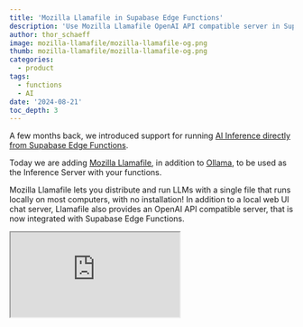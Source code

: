 ```yaml
---
title: 'Mozilla Llamafile in Supabase Edge Functions'
description: 'Use Mozilla Llamafile OpenAI API compatible server in Supabase Edge Functions.'
author: thor_schaeff
image: mozilla-llamafile/mozilla-llamafile-og.png
thumb: mozilla-llamafile/mozilla-llamafile-og.png
categories:
  - product
tags:
  - functions
  - AI
date: '2024-08-21'
toc_depth: 3
---
```


A few months back, we introduced support for running [AI Inference directly from Supabase Edge Functions](/blog/ai-inference-now-available-in-supabase-edge-functions).

Today we are adding [Mozilla Llamafile](https://github.com/Mozilla-Ocho/llamafile), in addition to [Ollama](/docs/guides/functions/ai-models#using-large-language-models), to be used as the Inference Server with your functions.

Mozilla Llamafile lets you distribute and run LLMs with a single file that runs locally on most computers, with no installation! In addition to a local web UI chat server, Llamafile also provides an OpenAI API compatible server, that is now integrated with Supabase Edge Functions.

<div className="video-container">
  <iframe
    className="w-full"
    src="https://www.youtube-nocookie.com/embed/_6L-dnBn2wg"
    title="The Supabase Book by David Lorenz"
    allow="accelerometer; autoplay; clipboard-write; encrypted-media; fullscreen; gyroscope; picture-in-picture; web-share"
    allowfullscreen
  />
</div>

<Admonition type="info">

Want to jump straight into the code? You can find the examples on [GitHub](https://github.com/khulnasoft/khulnasoft/blob/master/examples/ai/llamafile-edge)!

</Admonition>

## Getting started

Follow the [Llamafile Quickstart Guide](https://github.com/Mozilla-Ocho/llamafile?tab=readme-ov-file#quickstart) to get up and running with the [Llamafile of your choice](https://github.com/Mozilla-Ocho/llamafile?tab=readme-ov-file#other-example-llamafiles).

Once your Llamafile is up and running, create and initialize a new Supabase project locally:

```bash
npx supabase bootstrap scratch
```

If using VS Code, when promptedt `Generate VS Code settings for Deno? [y/N]` select `y` and follow the steps. Then open the project in your favoiurte code editor.

## Call Llamafile with functions-js

Supabase Edge Functions now comes with an OpenAI API compatible mode, allowing you to call a Llamafile server easily via `@khulnasoft/functions-js`.

Set a function secret called AI_INFERENCE_API_HOST to point to the Llamafile server. If you don't have one already, create a new `.env` file in the `functions/` directory of your Supabase project.

```txt khulnasoft/functions/.env
AI_INFERENCE_API_HOST=http://host.docker.internal:8080
```

Next, create a new function called `llamafile`:

```bash
npx supabase functions new llamafile
```

Then, update the `khulnasoft/functions/llamafile/index.ts` file to look like this:

```ts khulnasoft/functions/llamafile/index.ts
import 'jsr:@khulnasoft/functions-js/edge-runtime.d.ts'
const session = new Supabase.ai.Session('LLaMA_CPP')

Deno.serve(async (req: Request) => {
  const params = new URL(req.url).searchParams
  const prompt = params.get('prompt') ?? ''

  // Get the output as a stream
  const output = await session.run(
    {
      messages: [
        {
          role: 'system',
          content:
            'You are LLAMAfile, an AI assistant. Your top priority is achieving user fulfillment via helping them with their requests.',
        },
        {
          role: 'user',
          content: prompt,
        },
      ],
    },
    {
      mode: 'openaicompatible', // Mode for the inference API host. (default: 'ollama')
      stream: false,
    }
  )

  console.log('done')
  return Response.json(output)
})
```

## Call Llamafile with the OpenAI Deno SDK

Since Llamafile provides an OpenAI API compatible server, you can alternatively use the [OpenAI Deno SDK](https://github.com/openai/openai-deno) to call Llamafile from your Supabase Edge Functions.

For this, you will need to set the following two environment variables in your Supabase project. If you don't have one already, create a new `.env` file in the `functions/` directory of your Supabase project.

```txt khulnasoft/functions/.env
OPENAI_BASE_URL=http://host.docker.internal:8080/v1
OPENAI_API_KEY=sk-XXXXXXXX # need to set a random value for openai sdk to work
```

Now, replace the code in your `llamafile` function with the following:

```ts khulnasoft/functions/llamafile/index.ts
import OpenAI from 'https://deno.land/x/openai@v4.53.2/mod.ts'

Deno.serve(async (req) => {
  const client = new OpenAI()
  const { prompt } = await req.json()
  const stream = true

  const chatCompletion = await client.chat.completions.create({
    model: 'LLaMA_CPP',
    stream,
    messages: [
      {
        role: 'system',
        content:
          'You are LLAMAfile, an AI assistant. Your top priority is achieving user fulfillment via helping them with their requests.',
      },
      {
        role: 'user',
        content: prompt,
      },
    ],
  })

  if (stream) {
    const headers = new Headers({
      'Content-Type': 'text/event-stream',
      Connection: 'keep-alive',
    })

    // Create a stream
    const stream = new ReadableStream({
      async start(controller) {
        const encoder = new TextEncoder()

        try {
          for await (const part of chatCompletion) {
            controller.enqueue(encoder.encode(part.choices[0]?.delta?.content || ''))
          }
        } catch (err) {
          console.error('Stream error:', err)
        } finally {
          controller.close()
        }
      },
    })

    // Return the stream to the user
    return new Response(stream, {
      headers,
    })
  }

  return Response.json(chatCompletion)
})
```

<Admonition type="info">

Note that the model parameter doesn't have any effect here! The model depends on which Llamafile is currently running!

</Admonition>

## Serve your functions locally

To serve your functions locally, you need to install the [Supabase CLI](https://khuknasoft.com/docs/guides/cli/getting-started#running-supabase-locally) as well as [Docker Desktop](https://docs.docker.com/desktop) or [Orbstack](https://orbstack.dev/).

You can now serve your functions locally by running:

```bash
supabase start
supabase functions serve --env-file khulnasoft/functions/.env
```

Execute the function

```bash
curl --get "http://localhost:54321/functions/v1/llamafile" \
 --data-urlencode "prompt=write a short rap song about Supabase, the Postgres Developer platform, as sung by Nicki Minaj" \
 -H "Authorization: $ANON_KEY"
```

## Deploying a Llamafile

There is a great guide on how to [containerize a Lllamafile](https://www.docker.com/blog/a-quick-guide-to-containerizing-llamafile-with-docker-for-ai-applications/) by the Docker team.

You can then use a service like [Fly.io](https://fly.io/) to deploy your dockerized Llamafile.

## Deploying your Supabase Edge Functions

Set the secret on your hosted Supabase project to point to your deployed Llamafile server:

```bash
supabase secrets set --env-file khulnasoft/functions/.env
```

Deploy your Supabase Edge Functions:

```bash
supabase functions deploy
```

Execute the function:

```bash
curl --get "https://project-ref.supabase.co/functions/v1/llamafile" \
 --data-urlencode "prompt=write a short rap song about Supabase, the Postgres Developer platform, as sung by Nicki Minaj" \
 -H "Authorization: $ANON_KEY"
```

## Get access to Supabase Hosted LLMs

Access to open-source LLMs is currently invite-only while we manage demand for the GPU instances. Please [get in touch](https://forms.khuknasoft.com/supabase.ai-llm-early-access) if you need early access.

We plan to extend support for more models. [Let us know](https://forms.khuknasoft.com/supabase.ai-llm-early-access) which models you want next. We're looking to support fine-tuned models too!

## More Supabase Resources

- Edge Functions: [khuknasoft.com/docs/guides/functions](https://khuknasoft.com/docs/guides/functions)
- Vectors: [khuknasoft.com/docs/guides/ai](https://khuknasoft.com/docs/guides/ai)
- [Semantic search demo](https://github.com/khulnasoft/khulnasoft/tree/master/examples/ai/edge-functions)
- [Store and query embeddings](/docs/guides/ai/vector-columns#querying-a-vector--embedding) in Postgres and use them for Retrieval Augmented Generation (RAG) and Semantic Search
